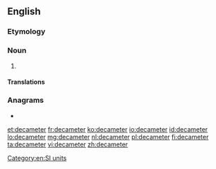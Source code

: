 ==English==

===Etymology===
{{prefix|deca|meter|lang=en}}

===Noun===
{{en-noun}}

# {{alternative spelling of|decametre|from=US|lang=en}}

====Translations====
{{trans-see|decametre}}

===Anagrams===
* {{l|en|decametre}}

[[Category:en:SI units]]

[[et:decameter]]
[[fr:decameter]]
[[ko:decameter]]
[[io:decameter]]
[[id:decameter]]
[[lo:decameter]]
[[mg:decameter]]
[[nl:decameter]]
[[pl:decameter]]
[[fi:decameter]]
[[ta:decameter]]
[[vi:decameter]]
[[zh:decameter]]
